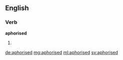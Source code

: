 ==English==

===Verb===
'''aphorised'''

# {{past of|aphorise}}

[[de:aphorised]]
[[mg:aphorised]]
[[ml:aphorised]]
[[sv:aphorised]]